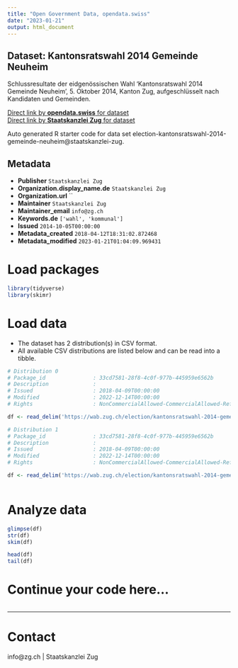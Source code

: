 ```yaml
---
title: "Open Government Data, opendata.swiss"
date: "2023-01-21"
output: html_document
---
```


## Dataset: Kantonsratswahl 2014 Gemeinde Neuheim

Schlussresultate der eidgenössischen Wahl 'Kantonsratswahl 2014 Gemeinde Neuheim', 5. Oktober 2014, Kanton Zug, aufgeschlüsselt nach Kandidaten und Gemeinden.

[Direct link by **opendata.swiss** for dataset](https://opendata.swiss/de/dataset/kantonsratswahl-2014-gemeinde-neuheim)<br>
[Direct link by **Staatskanzlei Zug** for dataset](https://wab.zug.ch/election/kantonsratswahl-2014-gemeinde-neuheim/data)

Auto generated R starter code for data set election-kantonsratswahl-2014-gemeinde-neuheim@staatskanzlei-zug.

## Metadata

- **Publisher** `Staatskanzlei Zug`
- **Organization.display_name.de** `Staatskanzlei Zug`
- **Organization.url** ``
- **Maintainer** `Staatskanzlei Zug`
- **Maintainer_email** `info@zg.ch`
- **Keywords.de** `['wahl', 'kommunal']`
- **Issued** `2014-10-05T00:00:00`
- **Metadata_created** `2018-04-12T18:31:02.872468`
- **Metadata_modified** `2023-01-21T01:04:09.969431`


# Load packages

```r

library(tidyverse)
library(skimr)

```

# Load data

-   The dataset has 2 distribution(s) in CSV format.
-   All available CSV distributions are listed below and can be read into a tibble.

```r

# Distribution 0
# Package_id               : 33cd7581-28f8-4c0f-977b-445959e6562b
# Description              : 
# Issued                   : 2018-04-09T00:00:00
# Modified                 : 2022-12-14T00:00:00
# Rights                   : NonCommercialAllowed-CommercialAllowed-ReferenceRequired

df <- read_delim('https://wab.zug.ch/election/kantonsratswahl-2014-gemeinde-neuheim/data-csv')

# Distribution 1
# Package_id               : 33cd7581-28f8-4c0f-977b-445959e6562b
# Description              : 
# Issued                   : 2018-04-09T00:00:00
# Modified                 : 2022-12-14T00:00:00
# Rights                   : NonCommercialAllowed-CommercialAllowed-ReferenceRequired

df <- read_delim('https://wab.zug.ch/election/kantonsratswahl-2014-gemeinde-neuheim/data-parties-csv')



```

# Analyze data

```r

glimpse(df)
str(df)
skim(df)

head(df)
tail(df)

```

# Continue your code here...

```r

```

------------------------------------------------------------------------

# Contact

info@zg.ch | Staatskanzlei Zug
